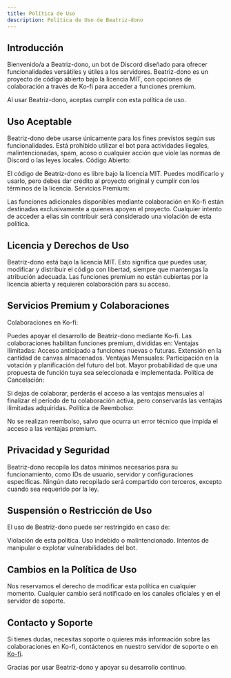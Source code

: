 ```yaml
---
title: Política de Uso
description: Política de Uso de Beatriz-dono
---
```


## Introducción
Bienvenido/a a Beatriz-dono, un bot de Discord diseñado para ofrecer funcionalidades versátiles y útiles a los servidores. Beatriz-dono es un proyecto de código abierto bajo la licencia MIT, con opciones de colaboración a través de Ko-fi para acceder a funciones premium.

Al usar Beatriz-dono, aceptas cumplir con esta política de uso.

## Uso Aceptable

Beatriz-dono debe usarse únicamente para los fines previstos según sus funcionalidades.
Está prohibido utilizar el bot para actividades ilegales, malintencionadas, spam, acoso o cualquier acción que viole las normas de Discord o las leyes locales.
Código Abierto:

El código de Beatriz-dono es libre bajo la licencia MIT. Puedes modificarlo y usarlo, pero debes dar crédito al proyecto original y cumplir con los términos de la licencia.
Servicios Premium:

Las funciones adicionales disponibles mediante colaboración en Ko-fi están destinadas exclusivamente a quienes apoyen el proyecto. Cualquier intento de acceder a ellas sin contribuir será considerado una violación de esta política.
## Licencia y Derechos de Uso
Beatriz-dono está bajo la licencia MIT. Esto significa que puedes usar, modificar y distribuir el código con libertad, siempre que mantengas la atribución adecuada.
Las funciones premium no están cubiertas por la licencia abierta y requieren colaboración para su acceso.
## Servicios Premium y Colaboraciones
Colaboraciones en Ko-fi:

Puedes apoyar el desarrollo de Beatriz-dono mediante Ko-fi. Las colaboraciones habilitan funciones premium, divididas en:
Ventajas Ilimitadas:
Acceso anticipado a funciones nuevas o futuras.
Extensión en la cantidad de canvas almacenados.
Ventajas Mensuales:
Participación en la votación y planificación del futuro del bot.
Mayor probabilidad de que una propuesta de función tuya sea seleccionada e implementada.
Política de Cancelación:

Si dejas de colaborar, perderás el acceso a las ventajas mensuales al finalizar el período de tu colaboración activa, pero conservarás las ventajas ilimitadas adquiridas.
Política de Reembolso:

No se realizan reembolso, salvo que ocurra un error técnico que impida el acceso a las ventajas premium.
## Privacidad y Seguridad
Beatriz-dono recopila los datos mínimos necesarios para su funcionamiento, como IDs de usuario, servidor y configuraciones específicas.
Ningún dato recopilado será compartido con terceros, excepto cuando sea requerido por la ley.
## Suspensión o Restricción de Uso
El uso de Beatriz-dono puede ser restringido en caso de:

Violación de esta política.
Uso indebido o malintencionado.
Intentos de manipular o explotar vulnerabilidades del bot.
## Cambios en la Política de Uso
Nos reservamos el derecho de modificar esta política en cualquier momento. Cualquier cambio será notificado en los canales oficiales y en el servidor de soporte.

## Contacto y Soporte
Si tienes dudas, necesitas soporte o quieres más información sobre las colaboraciones en Ko-fi, contáctenos en nuestro servidor de soporte o en [Ko-fi](https://ko-fi.com/frovahappy).

Gracias por usar Beatriz-dono y apoyar su desarrollo continuo.